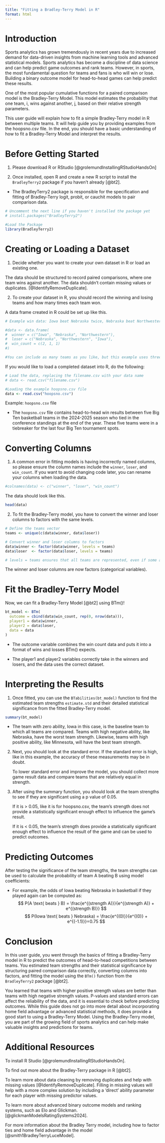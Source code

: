 ```yaml
---
title: "Fitting a Bradley-Terry Model in R"
format: html
---
```


# Introduction

Sports analytics has grown tremendously in recent years due to increased demand for data-driven insights from machine learning tools and advanced statistical models. Sports analytics has become a discipline of data science and can help predict game outcomes and rank teams. However, in sports, the most fundamental question for teams and fans is who will win or lose. Building a binary outcome model for head-to-head games can help predict these results.

One of the most popular cumulative functions for a paired comparison model is the Bradley-Terry Model. This model estimates the probability that one team, i, wins against another, j, based on their relative strength parameters.

This user guide will explain how to fit a simple Bradley-Terry model in R between multiple teams. It will help guide you by providing examples from the hoopsno.csv file. In the end, you should have a basic understanding of how to fit a Bradley-Terry Model and interpret the results.

# Before Getting Started

1.  Please download R or RStudio [@grolemundInstallingRStudioHandsOn]

2.  Once installed, open R and create a new R script to install the `BradleyTerry2` package if you haven’t already [@bt2].

-   The BradleyTerry2 package is responsible for the specification and fitting of Bradley-Terry logit, probit, or cauchit models to pair comparison data.

```r
# Uncomment the next line if you haven't installed the package yet
# install.packages("BradleyTerry2")

#Load the Package
library(BradleyTerry2)
```

# Creating or Loading a Dataset

1.  Decide whether you want to create your own dataset in R or load an existing one.

The data should be structured to record paired comparisons, where one team wins against another. The data shouldn't contain missing values or duplicates. [@IdentifyRemoveDuplicate].

2.  To create your dataset in R, you should record the winning and losing teams and how many times each team won.

A data frame created in R could be set up like this.

```r
# Example win data: Iowa beat Nebraska twice, Nebraska beat Northwestern once, and Northwestern beat Iowa once

#data <- data.frame(
#  winner = c("Iowa", "Nebraska", "Northwestern"),
#  loser = c("Nebraska", "Northwestern", "Iowa"),
#  win_count = c(2, 1, 1)
#)

#You can include as many teams as you like, but this example uses three
```

If you would like to load a completed dataset into R, do the following:

```r
# Load the data, replacing the filename.csv with your data name
# data <- read.csv("filename.csv")

#Loading the example hoopsno.csv file
data <- read.csv("hoopsno.csv")
```

Example: `hoopsno.csv` file

-   The `hoopsno.csv` file contains head-to-head win results between five Big Ten basketball teams in the 2024-2025 season who tied in the conference standings at the end of the year. These five teams were in a tiebreaker for the last four Big Ten tournament spots.



# Converting Columns

1.  A common error in fitting models is having incorrectly named columns, so please ensure the column names include the `winner`, `loser`, and `win_count`. If you want to avoid changing code later, you can rename your columns when loading the data.

```r
#colnames(data) <- c("winner", "loser", "win_count")
```

The data should look like this.

```r
head(data)
```

2.  To fit the Bradley-Terry model, you have to convert the winner and loser columns to factors with the same levels.

```r
# Define the teams vector
teams <- unique(c(data$winner, data$loser))

# Convert winner and loser columns to factors
data$winner <- factor(data$winner, levels = teams)
data$loser  <- factor(data$loser, levels = teams)

# levels = teams ensures that all teams are represented, even if some are not stated explicitly in the winner column
```

The winner and loser columns are now factors (categorical variables).

# Fit the Bradley-Terry Model

Now, we can fit a Bradley-Terry Model [@bt2] using BTm()!

```r
bt_model <- BTm(
  outcome = cbind(data$win_count, rep(0, nrow(data))),
  player1 = data$winner,
  player2 = data$loser,
  data = data
)
```

-   The outcome variable combines the win count data and puts it into a format of wins and losses BTm() expects.

-   The player1 and player2 variables correctly take in the winners and losers, and the data uses the correct dataset.

# Interpreting the Results

1.  Once fitted, you can use the `BTabilities(bt_model)` function to find the estimated team strengths `estimate.std` and their detailed statistical significance from the fitted Bradley-Terry model.

```r
summary(bt_model)
```

-   The team with zero ability, Iowa in this case, is the baseline team to which all teams are compared. Teams with high negative ability, like Nebraska, have the worst team strength. Likewise, teams with high positive ability, like Minnesota, will have the best team strength.

2.  Next, you should look at the standard error. If the standard error is high, like in this example, the accuracy of these measurements may be in doubt.

    To lower standard error and improve the model, you should collect more game result data and compare teams that are relatively equal in strength.

<!-- -->

3.  After using the summary function, you should look at the team strengths to see if they are significant using a p value of 0.05.

    If it is \> 0.05, like it is for hoopsno.csv, the team's strength does not provide a statistically significant enough effect to influence the game's result.

    If it is \< 0.05, the team's strength does provide a statistically significant enough effect to influence the result of the game and can be used to predict outcomes.

# Predicting Outcomes

After testing the significance of the team strengths, the team strengths can be used to calculate the probability of team A beating B using model coefficients:

-   For example, the odds of Iowa beating Nebraska in basketball if they played again can be computed as:\
    $$ P(A \text{ beats } B) = \frac{e^{(strength A)}}{e^{(strength A)} + e^{(strength B)}} $$ $$ P(Iowa \text{ beats } Nebraska) = \frac{e^{(0)}}{e^{(0)} + e^{(-1.1)}}=0.75 $$

# Conclusion

In this user guide, you went through the basics of fitting a Bradley-Terry model in R to predict the outcomes of head-to-head competitions between teams. You estimated team strengths and their statistical significance by structuring paired comparison data correctly, converting columns into factors, and fitting the model using the `BTm()` function from the `BradleyTerry2` package [@bt2].

You learned that teams with higher positive strength values are better than teams with high negative strength values. P-values and standard errors can affect the reliability of the data, and it is essential to check before predicting outcomes. While this guide does not go into more detail about incorporating home field advantage or advanced statistical methods, it does provide a good start to using a Bradley-Terry Model. Using the Bradley-Terry model, you are part of the growing field of sports analytics and can help make valuable insights and predictions for teams.

# Additional Resources

To install R Studio [@grolemundInstallingRStudioHandsOn].

To find out more about the Bradley-Terry package in R [@bt2].

To learn more about data cleaning by removing duplicates and help with missing values [@IdentifyRemoveDuplicate]. Filling in missing values will help with a more complex solution by including a ‘direct’ ability parameter for each player with missing predictor values.

To learn more about advanced binary outcome models and ranking systems, such as Elo and Glickman. [@glickmanModelsRatingSystems2024].

For more information about the Bradley Terry model, including how to factor ties and home field advantage in the model [@smith1BradleyTerryLuceModel].
